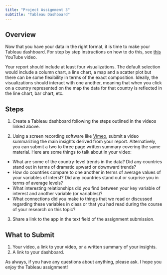 ```yaml
---
title: "Project Assignment 3"
subtitle: "Tableau Dashboard"
---
```


## Overview

Now that you have your data in the right format, it is time to make your Tableau dashboard. For step by step instructions on how to do this, see [this](https://www.youtube.com/watch?v=BQwm3Z39Ne8&t=1159s) YouTube video.

Your report should include at least four visualizations. The default selection would include a column chart, a line chart, a map and a scatter plot but there can be some flexibility in terms of the exact composition. Ideally, the visualizations should interact with one another, meaning that when you click on a country represented on the map the data for that country is reflected in the line chart, bar chart, etc.

## Steps

1.  Create a Tableau dashboard following the steps outlined in the videos linked above.

2.  Using a screen recording software like
    [Vimeo](https://vimeo.com/features/screen-recorder), submit a video summarizing the main insights derived from your report. Alternatively, you can submit a two to three page written summary covering the same material. Here are some things to talk about in your video:

-   What are some of the country-level trends in the data? Did any countries stand out in terms of dramatic upward or downward trends?
-   How do countries compare to one another in terms of average values of your variables of interst? Did any countries stand out or surprise you in terms of average levels?
-   What interesting relationships did you find between your key
    variable of interest and another variable (or variables)?
-   What connections did you make to things that we read or discussed regarding these variables in class or that you had read during the course of your research on this topic?

3.  Share a link to the app in the text field of the assignment
    submission.

## What to Submit

1.  Your video, a link to your video, or a written summary of your insights.
2.  A link to your dashboard.

As always, if you have any questions about anything, please ask. I hope you enjoy the Tableau assignment!
